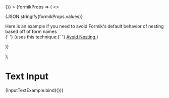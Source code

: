 
  <div className="input-text-story">
    <Form
      initialValues={{
        sampleInput1: '',
        shrunkenLabelInput: 'This is a test',
        sampleInput2: '',
        sampleInput3: '',
        sampleInput4: '',
        sampleInput5: '',
        'test[safe]': ''
      }}
      onSubmit={() => {}}
    >
      {formikProps => (
        <>
          <p className="lc-mb-16">{JSON.stringify(formikProps.values)}</p>
          <InputText name="sampleInput1" label="Text Input" formikProps={formikProps} />
          <InputText
            name="shrunkenLabelInput"
            label="Text Input"
            inputConfig={{ shrinkLabel: true }}
            inputProps={{ readOnly: true }}
            disabled={true}
            formikProps={formikProps}
          />
          <InputText name="sampleInput2" label="Text Input" value="Example" formikProps={formikProps} />
          <InputText name="sampleInput3" label="Password Input" type="password" formikProps={formikProps} />
          <div className="input-text-story-dark">
            <InputText
              name="sampleInput4"
              label="Label Above"
              labelPlacement="above"
              placeholder="Enter text..."
              formikProps={formikProps}
            />
          </div>
          <InputText
            name="sampleInput5"
            label="Text Input"
            helperText="Example helper text can be placed below the input"
            formikProps={formikProps}
          />
          <p className="lc-mb-16">
            Here is an example if you need to avoid Formik's default behavior of nesting based off of form names <br />{' '}
            (uses this technique:{' '}
            <a href="https://formik.org/docs/guides/arrays#avoid-nesting" target="_blank">
              Avoid Nesting
            </a>
            )
          </p>
          <InputText
            name="test[safe]"
            inputConfig={{ safeName: true }}
            label="Text Input with a 'safe name'"
            formikProps={formikProps}
          />
        </>
      )}
    </Form>
  </div>
);

<Meta title="Input Text" component={InputText} />

# Text Input

<Canvas>
  <Story
    name="Input Text"
    parameters={{
      docs: {
        source: {
          code: dedent``
        }
      }
    }}
  >
    {InputTextExample.bind({})}
  </Story>
  <ArgsTable of={InputText} />
</Canvas>

